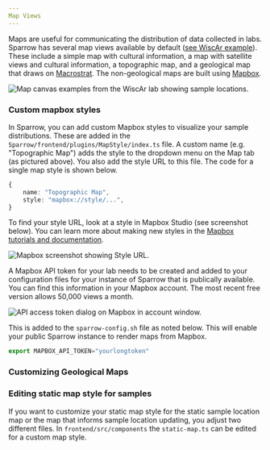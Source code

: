 ```yaml
---
Map Views
---
```



Maps are useful for communicating the distribution of data collected in labs. Sparrow has several map views available by default \([see WiscAr example](https://wiscar-sparrow.geoscience.wisc.edu/map)\). These include a simple map with cultural information, a map with satellite views and cultural information, a topographic map, and a geological map that draws on [Macrostrat](https://macrostrat.org/). The non-geological maps are built using [Mapbox](https://www.mapbox.com/).

![Map canvas examples from the WiscAr lab showing sample locations.](../.gitbook/assets/mapcanvasexample.png)

### Custom mapbox styles

In Sparrow, you can add custom Mapbox styles to visualize your sample distributions. These are added in the `Sparrow/frontend/plugins/MapStyle/index.ts` file. A custom name \(e.g. "Topographic Map"\) adds the style to the dropdown menu on the Map tab \(as pictured above\). You also add the style URL to this file. The code for a single map style is shown below.

```typescript
{
    name: "Topographic Map",
    style: "mapbox://style/...",
}
```

To find your style URL, look at a style in Mapbox Studio \(see screenshot below\). You can learn more about making new styles in the [Mapbox tutorials and documentation](https://docs.mapbox.com/help/tutorials/).

![Mapbox screenshot showing Style URL.](../.gitbook/assets/image.png)

A Mapbox API token for your lab needs to be created and added to your configuration files for your instance of Sparrow that is publically available. You can find this information in your Mapbox account. The most recent free version allows 50,000 views a month.

![API access token dialog on Mapbox in account window.](../.gitbook/assets/mapbox_api_token.png)

This is added to the `sparrow-config.sh` file as noted below. This will enable your public Sparrow instance to render maps from Mapbox.

```typescript
export MAPBOX_API_TOKEN="yourlongtoken"
```

### Customizing Geological Maps

### Editing static map style for samples

If you want to customize your static map style for the static sample location map or the map that informs sample location updating, you adjust two different files. In `frontend/src/components` the `static-map.ts` can be edited for a custom map style.

